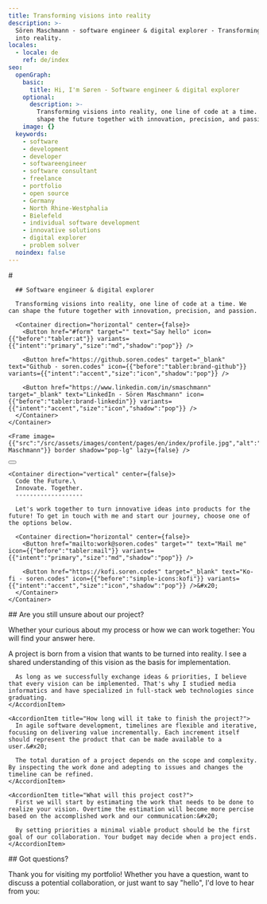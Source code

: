 ```yaml
---
title: Transforming visions into reality
description: >-
  Sören Maschmann - software engineer & digital explorer - Transforming visions
  into reality.
locales:
  - locale: de
    ref: de/index
seo:
  openGraph:
    basic:
      title: Hi, I'm Søren - Software engineer & digital explorer
    optional:
      description: >-
        Transforming visions into reality, one line of code at a time. We can
        shape the future together with innovation, precision, and passion.
    image: {}
  keywords:
    - software
    - development
    - developer
    - softwareengineer
    - software consultant
    - freelance
    - portfolio
    - open source
    - Germany
    - North Rhine-Westphalia
    - Bielefeld
    - individual software development
    - innovative solutions
    - digital explorer
    - problem solver
  noindex: false
---
```

<Section max={false} background={false}>
  <Grid kind="left">
    <Container direction="vertical" center={false}>
      # <Style color="primary" typography="heading-3">Hi, I'm Søren</Style>

      ## Software engineer & digital explorer

      Transforming visions into reality, one line of code at a time. We can shape the future together with innovation, precision, and passion.

      <Container direction="horizontal" center={false}>
        <Button href="#form" target="" text="Say hello" icon={{"before":"tabler:at"}} variants={{"intent":"primary","size":"md","shadow":"pop"}} />

        <Button href="https://github.soren.codes" target="_blank" text="Github - soren.codes" icon={{"before":"tabler:brand-github"}} variants={{"intent":"accent","size":"icon","shadow":"pop"}} />

        <Button href="https://www.linkedin.com/in/smaschmann" target="_blank" text="LinkedIn - Sören Maschmann" icon={{"before":"tabler:brand-linkedin"}} variants={{"intent":"accent","size":"icon","shadow":"pop"}} />
      </Container>
    </Container>

    <Frame image={{"src":"/src/assets/images/content/pages/en/index/profile.jpg","alt":"Sören Maschmann"}} border shadow="pop-lg" lazy={false} />
  </Grid>

  <Container direction="horizontal" center>
    <Button href="#contact" target="" text="Go to contact" icon={{"before":"tabler:chevron-down"}} variants={{"intent":"accent","size":"icon","shadow":"none"}} />
  </Container>
</Section>

<Section id="contact" max={false} background>
  <Grid kind="right">
    <Frame image={{"src":"/src/assets/images/content/pages/en/index/cover.png","alt":"A composition of shapes representing \"software\"-parts"}} border={false} shadow="none" lazy />

    <Container direction="vertical" center={false}>
      Code the Future.\
      Innovate. Together.
      -------------------

      Let's work together to turn innovative ideas into products for the future! To get in touch with me and start our journey, choose one of the options below.

      <Container direction="horizontal" center={false}>
        <Button href="mailto:work@soren.codes" target="" text="Mail me" icon={{"before":"tabler:mail"}} variants={{"intent":"primary","size":"md","shadow":"pop"}} />

        <Button href="https://kofi.soren.codes" target="_blank" text="Ko-fi - soren.codes" icon={{"before":"simple-icons:kofi"}} variants={{"intent":"accent","size":"icon","shadow":"pop"}} />&#x20;
      </Container>
    </Container>
  </Grid>
</Section>

<Section id="faq" max background={false}>
  ## Are you still unsure about our project?

  Whether your curious about my process or how we can work together: You will find your answer here.

  <Accordion multiple={false}>
    <AccordionItem title="What do I consider a project?">
      A project is born from a vision that wants to be turned into reality. I see a shared understanding of this vision as the basis for implementation.&#x20;

      As long as we successfully exchange ideas & priorities, I believe that every vision can be implemented. That's why I studied media informatics and have specialized in full-stack web technologies since graduating.
    </AccordionItem>

    <AccordionItem title="How long will it take to finish the project?">
      In agile software development, timelines are flexible and iterative, focusing on delivering value incrementally. Each increment itself should represent the product that can be made available to a user.&#x20;

      The total duration of a project depends on the scope and complexity. By inspecting the work done and adepting to issues and changes the timeline can be refined.
    </AccordionItem>

    <AccordionItem title="What will this project cost?">
      First we will start by estimating the work that needs to be done to realize your vision. Overtime the estimation will become more percise based on the accomplished work and our communication:&#x20;

      By setting priorities a minimal viable product should be the first goal of our collaboration. Your budget may decide when a project ends.
    </AccordionItem>
  </Accordion>
</Section>

<Section id="form" max background={false}>
  ## Got questions?

  Thank you for visiting my portfolio! Whether you have a question, want to discuss a potential collaboration, or just want to say "hello", I'd love to hear from you:

  <Form />
</Section>
